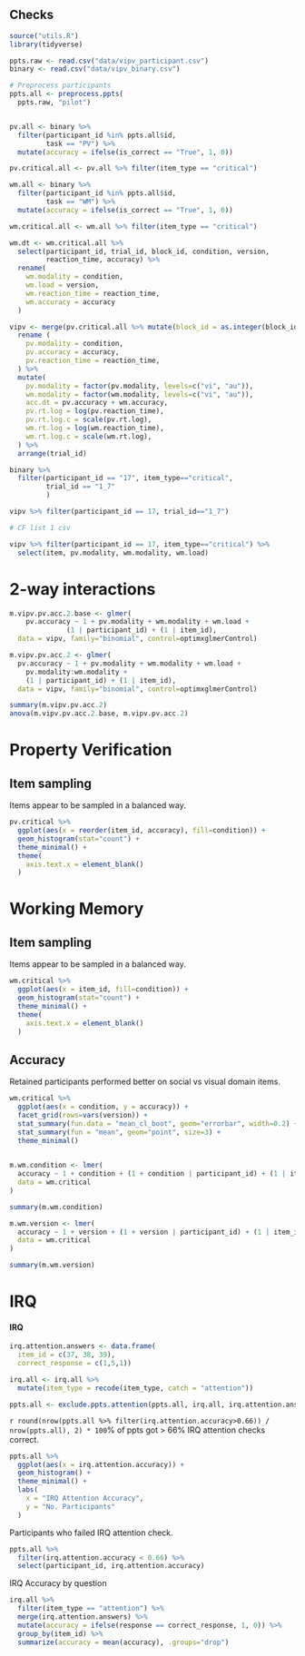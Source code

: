 ## Checks

```r

source("utils.R")
library(tidyverse)

ppts.raw <- read.csv("data/vipv_participant.csv")
binary <- read.csv("data/vipv_binary.csv")

# Preprocess participants
ppts.all <- preprocess.ppts(
  ppts.raw, "pilot")


pv.all <- binary %>%
  filter(participant_id %in% ppts.all$id,
         task == "PV") %>%
  mutate(accuracy = ifelse(is_correct == "True", 1, 0))

pv.critical.all <- pv.all %>% filter(item_type == "critical")

wm.all <- binary %>%
  filter(participant_id %in% ppts.all$id,
         task == "WM") %>%
  mutate(accuracy = ifelse(is_correct == "True", 1, 0))

wm.critical.all <- wm.all %>% filter(item_type == "critical")

wm.dt <- wm.critical.all %>%
  select(participant_id, trial_id, block_id, condition, version,
         reaction_time, accuracy) %>%
  rename(
    wm.modality = condition,
    wm.load = version,
    wm.reaction_time = reaction_time,
    wm.accuracy = accuracy
  )

vipv <- merge(pv.critical.all %>% mutate(block_id = as.integer(block_id)), wm.dt, by=c("trial_id", "block_id", "participant_id"), all = F) %>%
  rename (
    pv.modality = condition,
    pv.accuracy = accuracy,
    pv.reaction_time = reaction_time,
  ) %>%
  mutate(
    pv.modality = factor(pv.modality, levels=c("vi", "au")),
    wm.modality = factor(wm.modality, levels=c("vi", "au")),
    acc.dt = pv.accuracy + wm.accuracy,
    pv.rt.log = log(pv.reaction_time),
    pv.rt.log.c = scale(pv.rt.log),
    wm.rt.log = log(wm.reaction_time),
    wm.rt.log.c = scale(wm.rt.log),
  ) %>%
  arrange(trial_id)


```

```r

binary %>%
  filter(participant_id == "17", item_type=="critical",
         trial_id == "1_7"
         ) 

```

```r

vipv %>% filter(participant_id == 17, trial_id=="1_7")

```

```r
# CF list 1 csv

vipv %>% filter(participant_id == 17, item_type=="critical") %>%
  select(item, pv.modality, wm.modality, wm.load)

```

# 2-way interactions

```r

m.vipv.pv.acc.2.base <- glmer(
    pv.accuracy ~ 1 + pv.modality + wm.modality + wm.load + 
              (1 | participant_id) + (1 | item_id),
  data = vipv, family="binomial", control=optimxglmerControl)

m.vipv.pv.acc.2 <- glmer(
  pv.accuracy ~ 1 + pv.modality + wm.modality + wm.load + 
    pv.modality:wm.modality +
    (1 | participant_id) + (1 | item_id),
  data = vipv, family="binomial", control=optimxglmerControl)

summary(m.vipv.pv.acc.2)
anova(m.vipv.pv.acc.2.base, m.vipv.pv.acc.2)

```


# Property Verification

## Item sampling

Items appear to be sampled in a balanced way.

```r

pv.critical %>%
  ggplot(aes(x = reorder(item_id, accuracy), fill=condition)) + 
  geom_histogram(stat="count") + 
  theme_minimal() + 
  theme(
    axis.text.x = element_blank()
  )

```

# Working Memory

## Item sampling

Items appear to be sampled in a balanced way.

```r

wm.critical %>%
  ggplot(aes(x = item_id, fill=condition)) + 
  geom_histogram(stat="count") + 
  theme_minimal() + 
  theme(
    axis.text.x = element_blank()
  )

```

## Accuracy

Retained participants performed better on social vs visual domain items.

```r

wm.critical %>%
  ggplot(aes(x = condition, y = accuracy)) + 
  facet_grid(rows=vars(version)) +
  stat_summary(fun.data = "mean_cl_boot", geom="errorbar", width=0.2) +
  stat_summary(fun = "mean", geom="point", size=3) + 
  theme_minimal()
  

```


```r

m.wm.condition <- lmer(
  accuracy ~ 1 + condition + (1 + condition | participant_id) + (1 | item_id),
  data = wm.critical
)

summary(m.wm.condition)

```

```r

m.wm.version <- lmer(
  accuracy ~ 1 + version + (1 + version | participant_id) + (1 | item_id),
  data = wm.critical
)

summary(m.wm.version)

```


# IRQ

#### IRQ

```r

irq.attention.answers <- data.frame(
  item_id = c(37, 38, 39),
  correct_response = c(1,5,1))

irq.all <- irq.all %>%
  mutate(item_type = recode(item_type, catch = "attention"))

ppts.all <- exclude.ppts.attention(ppts.all, irq.all, irq.attention.answers, "irq", cutoff.irq.attention)

```

`r round(nrow(ppts.all %>% filter(irq.attention.accuracy>0.66)) / nrow(ppts.all), 2) * 100`% of ppts got > 66% IRQ attention checks correct.

```r

ppts.all %>%
  ggplot(aes(x = irq.attention.accuracy)) + 
  geom_histogram() + 
  theme_minimal() + 
  labs(
    x = "IRQ Attention Accuracy",
    y = "No. Participants"
  )

```

Participants who failed IRQ attention check.

```r

ppts.all %>%
  filter(irq.attention.accuracy < 0.66) %>%
  select(participant_id, irq.attention.accuracy)

```

IRQ Accuracy by question

```r

irq.all %>%
  filter(item_type == "attention") %>%
  merge(irq.attention.answers) %>%
  mutate(accuracy = ifelse(response == correct_response, 1, 0)) %>%
  group_by(item_id) %>%
  summarize(accuracy = mean(accuracy), .groups="drop")

```
